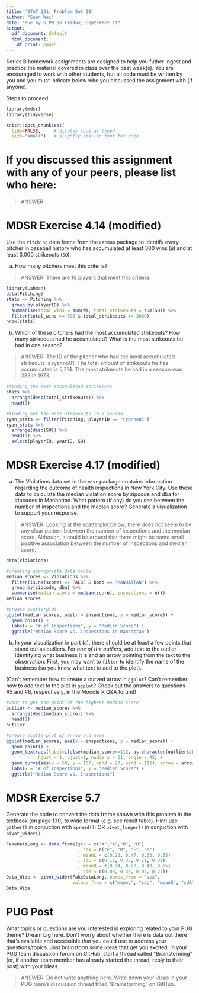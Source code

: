 ```yaml
---
title: 'STAT 231: Problem Set 2B'
author: "Sean Wei"
date: "due by 5 PM on Friday, September 11"
output:
  pdf_document: default
  html_document:
    df_print: paged
---
```


Series B homework assignments are designed to help you futher ingest and practice the material covered in class over the past week(s).  You are encouraged to work with other students, but all code must be written by you and you must indicate below who you discussed the assignment with (if anyone).  

Steps to proceed:

\begin{enumerate}
\item In RStudio, go to File > Open Project, navigate to the folder with the course-content repo, select the course-content project (course-content.Rproj), and click "Open" 
\item Pull the course-content repo (e.g. using the blue-ish down arrow in the Git tab in upper right window)
\item Copy ps2B.Rmd from the course repo to your repo (see page 6 of the GitHub Classroom Guide for Stat231 if needed)
\item Close the course-content repo project in RStudio
\item Open YOUR repo project in RStudio
\item In the ps2B.Rmd file in YOUR repo, replace "YOUR NAME HERE" with your name
\item Add in your responses, committing and pushing to YOUR repo in appropriate places along the way
\item Run "Knit PDF" 
\item Upload the pdf to Gradescope.  Don't forget to select which of your pages are associated with each problem.  \textit{You will not get credit for work on unassigned pages (e.g., if you only selected the first page but your solution spans two pages, you would lose points for any part on the second page that the grader can't see).} 
\end{enumerate}

```r
library(mdsr)   
library(tidyverse)

knitr::opts_chunk$set(
  tidy=FALSE,     # display code as typed
  size="small")   # slightly smaller font for code
```


\newpage 

# If you discussed this assignment with any of your peers, please list who here:

> ANSWER:

\newpage
# MDSR Exercise 4.14 (modified)

Use the `Pitching` data frame from the `Lahman` package to identify every pitcher in baseball history who has accumulated at least 300 wins (`W`) and at least 3,000 strikeouts (`SO`).  

a. How many pitchers meet this criteria?  

> ANSWER: There are 10 players that meet this criteria.

```r
library(Lahman)
data(Pitching)
stats <- Pitching %>%
  group_by(playerID) %>%
  summarise(total_wins = sum(W), total_strikeouts = sum(SO)) %>%
  filter(total_wins >= 300 & total_strikeouts >= 3000)
nrow(stats)
```

b. Which of these pitchers had the most accumulated strikeouts?  How many strikeouts had he accumulated?  What is the most strikeouts he had in one season?

> ANSWER: The ID of the pitcher who had the most accumulated strikeouts is ryanno01. The total amount of strikeouts he has accumulated is 5,714. The most strikeouts he had in a season was 383 in 1973.

```r
#finding the most accumulated strikeouts
stats %>%
  arrange(desc(total_strikeouts)) %>%
  head(1)

#finding out the most strikeouts in a season
ryan_stats <- filter(Pitching, playerID == "ryanno01")
ryan_stats %>% 
  arrange(desc(SO)) %>%
  head(1) %>%
  select(playerID, yearID, SO)
```


\newpage 
# MDSR Exercise 4.17 (modified)

a. The Violations data set in the `mdsr` package contains information regarding the outcome of health inspections in New York City.  Use these data to calculate the median violation score by zipcode and dba for zipcodes in Manhattan.  What pattern (if any) do you see between the number of inspections and the median score?  Generate a visualization to support your response.  

> ANSWER: Looking at the scatterplot below, there does not seem to be any clear pattern between the number of inspections and the median score. Although, it could be argued that there might be some small positive association between the number of inspections and median score.

```r
data(Violations)

#creating appropriate data table
median_scores <- Violations %>%
  filter(is.na(score) == FALSE & boro == "MANHATTAN") %>%
  group_by(zipcode, dba) %>%
  summarise(median_score = median(score), inspections = n())
median_scores

#create scatterplot
ggplot(median_scores, aes(x = inspections, y = median_score)) + 
  geom_point() + 
  labs(x = "# of Inspections", y = "Median Score") +
  ggtitle("Median Score vs. Inspections in Manhattan")
```

b.  In your visualization in part (a), there should be at least a few points that stand out as outliers.  For *one of the outliers*, add text to the outlier identifying what business it is and an arrow pointing from the text to the observation.  First, you may want to `filter` to identify the name of the business (so you know what text to add to the plot).  

(Can't remember how to create a curved arrow in `ggplot`?  Can't remember how to add text to the plot in `ggplot`?  Check out the answers to questions #5 and #8, respectively, in the Moodle R Q&A forum!)

```r
#want to get the point of the highest median score
outlier <- median_scores %>%
  arrange(desc(median_score)) %>%
  head(1) 
outlier

#create scatterplot w/ arrow and name
ggplot(median_scores, aes(x = inspections, y = median_score)) + 
  geom_point() + 
  geom_text(aes(label=ifelse(median_score==112, as.character(outlier$dba),'')), 
            hjust = 1, vjust=1, nudge_x = 31, angle = 45) +
  geom_curve(aes(x = 50, y = 107, xend = 27, yend = 112), arrow = arrow()) +
  labs(x = "# of Inspections", y = "Median Score") +
  ggtitle("Median Score vs. Inspections")
```


\newpage
# MDSR Exercise 5.7

Generate the code to convert the data frame shown with this problem in the textbook (on page 130) to wide format (e.g. see result table).  Hint: use `gather()` in conjuction with `spread()`; OR `pivot_longer()` in conjuction with `pivot_wider()`.

```r
FakeDataLong <- data.frame(grp = c("A","A","B", "B")
                           , sex = c("F", "M", "F", "M")
                           , meanL = c(0.22, 0.47, 0.33, 0.55)
                           , sdL = c(0.11, 0.33, 0.11, 0.31)
                           , meanR = c(0.34, 0.57, 0.40, 0.65)
                           , sdR = c(0.08, 0.33, 0.07, 0.27))
Data_Wide <- pivot_wider(FakeDataLong, names_from = "sex", 
                         values_from = c("meanL", "sdL", "meanR", "sdR"))
Data_Wide
```

\newpage
# PUG Post

What topics or questions are you interested in exploring related to your PUG theme?  Dream big here.  Don't worry about whether there is data out there that's available and accessible that you could use to address your questions/topics.  Just brainstorm some ideas that get you excited.  In your PUG team discussion forum on GitHub, start a thread called "Brainstorming" (or, if another team member has already started the thread, reply to their post) with your ideas.

> ANSWER: Do not write anything here.  Write down your ideas in your PUG team's discussion thread titled "Brainstorming" on GitHub.
